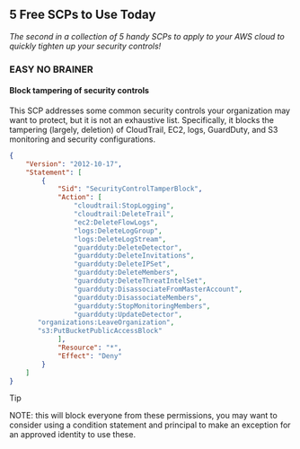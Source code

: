 ## 5 Free SCPs to Use Today

*The second in a collection of 5 handy SCPs to apply to your AWS cloud to quickly tighten up your security controls!*

### EASY NO BRAINER

#### Block tampering of security controls

This SCP addresses some common security controls your organization may want to protect, but it is not an exhaustive list. Specifically, it blocks the tampering (largely, deletion) of CloudTrail, EC2, logs, GuardDuty, and S3 monitoring and security configurations.

```json
{
    "Version": "2012-10-17",
    "Statement": [
        {
            "Sid": "SecurityControlTamperBlock",
            "Action": [
                "cloudtrail:StopLogging",
                "cloudtrail:DeleteTrail",
                "ec2:DeleteFlowLogs",
                "logs:DeleteLogGroup",
                "logs:DeleteLogStream",
                "guardduty:DeleteDetector",
                "guardduty:DeleteInvitations",
                "guardduty:DeleteIPSet",
                "guardduty:DeleteMembers",
                "guardduty:DeleteThreatIntelSet",
                "guardduty:DisassociateFromMasterAccount",
                "guardduty:DisassociateMembers",
                "guardduty:StopMonitoringMembers",
                "guardduty:UpdateDetector",
	   "organizations:LeaveOrganization",
	   "s3:PutBucketPublicAccessBlock"
            ],
            "Resource": "*",
            "Effect": "Deny"
        }
    ]
}

```

> [!TIP]
> NOTE: this will block everyone from these permissions, you may want to consider using a condition statement and principal to make an exception for an approved identity to use these.
>

